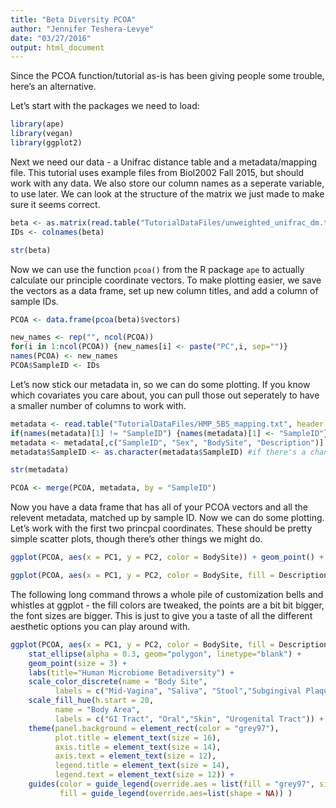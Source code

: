 ```yaml
---
title: "Beta Diversity PCOA"
author: "Jennifer Teshera-Levye"
date: "03/27/2016"
output: html_document
---
```



Since the PCOA function/tutorial as-is has been giving people some trouble, here's an alternative. 

Let's start with the packages we need to load: 

```r
library(ape)
library(vegan)
library(ggplot2)
```

Next we need our data - a Unifrac distance table and a metadata/mapping file. This tutorial uses example files from Biol2002 Fall 2015, but should work with any data. We also store our column names as a seperate variable, to use later. We can look at the structure of the matrix we just made to make sure it seems correct. 

```r
beta <- as.matrix(read.table("TutorialDataFiles/unweighted_unifrac_dm.txt", sep = "\t", header=T, row.names = 1, as.is = T, check.names = F))
IDs <- colnames(beta)

str(beta)
```

Now we can use the function `pcoa()` from the R package `ape` to actually calculate our principle coordinate vectors. To make plotting easier, we save the vectors as a data frame, set up new column titles, and add a column of sample IDs. 

```r
PCOA <- data.frame(pcoa(beta)$vectors)

new_names <- rep("", ncol(PCOA))
for(i in 1:ncol(PCOA)) {new_names[i] <- paste("PC",i, sep="")}
names(PCOA) <- new_names
PCOA$SampleID <- IDs
```

Let's now stick our metadata in, so we can do some plotting. If you know which covariates you care about, you can pull those out seperately to have a smaller number of columns to work with. 

```r
metadata <- read.table("TutorialDataFiles/HMP_5BS_mapping.txt", header = T, sep = "\t", comment = "")
if(names(metadata)[1] != "SampleID") {names(metadata)[1] <- "SampleID"}
metadata <- metadata[,c("SampleID", "Sex", "BodySite", "Description")] #Optional
metadata$SampleID <- as.character(metadata$SampleID) #if there's a chance your IDs are just numbers

str(metadata)

PCOA <- merge(PCOA, metadata, by = "SampleID")
```

Now you have a data frame that has all of your PCOA vectors and all the relevent metadata, matched up by sample ID. Now we can do some plotting. Let's work with the first two princpal coordinates. These should be pretty simple scatter plots, though there's other things we might do. 

```r
ggplot(PCOA, aes(x = PC1, y = PC2, color = BodySite)) + geom_point() + labs(title="Basic Scatter Plot")

ggplot(PCOA, aes(x = PC1, y = PC2, color = BodySite, fill = Description)) + geom_point() + labs(title="Body Area Clusters?") + stat_ellipse(alpha = 0.3, geom="polygon", linetype="blank")
```

The following long command throws a whole pile of customization bells and whistles at ggplot - the fill colors are tweaked, the points are a bit bit bigger, the font sizes are bigger. This is just to give you a taste of all the different aesthetic options you can play around with. 

```r
ggplot(PCOA, aes(x = PC1, y = PC2, color = BodySite, fill = Description)) + 
    stat_ellipse(alpha = 0.3, geom="polygon", linetype="blank") + 
    geom_point(size = 3) + 
    labs(title="Human Microbiome Betadiversity") + 
    scale_color_discrete(name = "Body Site", 
          labels = c("Mid-Vagina", "Saliva", "Stool","Subgingival Plaque")) + 
    scale_fill_hue(h.start = 20,
          name = "Body Area", 
          labels = c("GI Tract", "Oral","Skin", "Urogenital Tract")) + 
    theme(panel.background = element_rect(color = "grey97"), 
          plot.title = element_text(size = 16), 
          axis.title = element_text(size = 14), 
          axis.text = element_text(size = 12),
          legend.title = element_text(size = 14),
          legend.text = element_text(size = 12)) + 
    guides(color = guide_legend(override.aes = list(fill = "grey97", size = 4)), 
           fill = guide_legend(override.aes=list(shape = NA)) )
```

